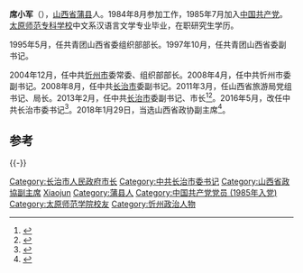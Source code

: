 '''席小军'''（{{bd|1962年|3月||}}），[[山西省|山西省]][[蒲县|蒲县]]人。1984年8月参加工作，1985年7月加入[[中国共产党|中国共产党]]。[[太原师范专科学校|太原师范专科学校]]中文系汉语言文学专业毕业，在职研究生学历。

1995年5月，任共青团山西省委组织部部长。1997年10月，任共青团山西省委副书记。

2004年12月，任中共[[忻州市|忻州市]]委常委、组织部部长。2008年4月，任中共忻州市委副书记。2008年8月，任中共[[长治市|长治市]]委副书记。2011年3月，任山西省旅游局党组书记、局长。2013年2月，任中共[[长治市|长治市]]委副书记、市长<ref>{{cite news|title=独家盘点：山西省11地市党委书记7月份主要工作报道|url=http://dangjian.people.com.cn/n/2013/0805/c117092-22441403.html|accessdate=2014-09-09|newspaper=人民网|deadurl=yes|archiveurl=https://web.archive.org/web/20140531190712/http://dangjian.people.com.cn/n/2013/0805/c117092-22441403.html|archivedate=2014年5月31日|df=}}</ref><ref>{{cite news|title=长治市召开领导干部大会传达学习贯彻山西省领导干部大会精神|url=http://cpc.people.com.cn/n/2014/0903/c64387-25595395.html|accessdate=2014-09-09|newspaper=人民网|archive-date=2018-08-01|archive-url=https://web.archive.org/web/20180801190547/http://cpc.people.com.cn/n/2014/0903/c64387-25595395.html}}</ref>。2016年5月，改任中共长治市委书记<ref>{{cite news|title=山西官场两日调整3地市委书记|url=http://news.ifeng.com/a/20160518/48793625_0.shtml|accessdate=2016-05-19|agency=凤凰网|archive-date=2016-05-19|archive-url=https://web.archive.org/web/20160519121609/http://news.ifeng.com/a/20160518/48793625_0.shtml|dead-url=no}}</ref>。2018年1月29日，当选山西省政协副主席<ref>{{cite news|title=黄晓薇当选山西省政协主席(图/简历)|url=http://news.sina.com.cn/c/nd/2018-01-29/doc-ifyqyesy3815571.shtml|accessdate=2018-01-29|work=中国共产党新闻网|agency=新华社|date=2018-01-29|archive-date=2019-05-11|archive-url=https://web.archive.org/web/20190511120803/http://news.sina.com.cn/c/nd/2018-01-29/doc-ifyqyesy3815571.shtml|dead-url=no}}</ref>。

==参考==
{{reflist}}

{{-}}
{{start box}}
{{s-ppo|cpc}}
{{s-before|[[马天荣|马天荣]]}}
{{s-title|[[中国共产党|中国共产党]][[长治市|长治市]]委员会书记|2016年5月—2018年2月}}
{{s-after|[[孙大军|孙大军]]}}
{{s-gov|prc}}
{{s-before|[[张保|张保]]}}
{{s-title|[[长治市人民政府|长治市人民政府]]市长|2013年2月—2016年5月}}
{{s-after|[[卢建明|卢建明]]}}
{{end box}}

{{山西省领导人}}
{{长治市市长}}

[[Category:长治市人民政府市长|Category:长治市人民政府市长]]
[[Category:中共长治市委书记|Category:中共长治市委书记]]
[[Category:山西省政協副主席|Category:山西省政協副主席]]
[[Category:席姓|Xiaojun]]
[[Category:蒲县人|Category:蒲县人]]
[[Category:中国共产党党员_(1985年入党)|Category:中国共产党党员 (1985年入党)]]
[[Category:太原师范学院校友|Category:太原师范学院校友]]
[[Category:忻州政治人物|Category:忻州政治人物]]